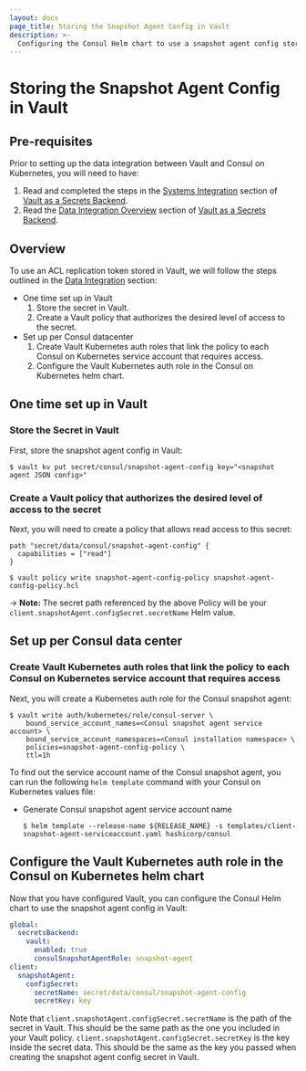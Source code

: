 ```yaml
---
layout: docs
page_title: Storing the Snapshot Agent Config in Vault
description: >-
  Configuring the Consul Helm chart to use a snapshot agent config stored in Vault.
---
```


# Storing the Snapshot Agent Config in Vault

## Pre-requisites
Prior to setting up the data integration between Vault and Consul on Kubernetes, you will need to have:  
1. Read and completed the steps in the [Systems Integration](/docs/k8s/installation/vault/systems-integration) section of [Vault as a Secrets Backend](/docs/k8s/installation/vault).
2. Read the [Data Integration Overview](/docs/k8s/installation/vault/systems-integration) section of [Vault as a Secrets Backend](/docs/k8s/installation/vault).

## Overview
To use an ACL replication token stored in Vault, we will follow the steps outlined in the [Data Integration](/docs/k8s/installation/vault/data-integration) section:

- One time set up in Vault
  1. Store the secret in Vault.
  1. Create a Vault policy that authorizes the desired level of access to the secret.
- Set up per Consul datacenter
  1. Create Vault Kubernetes auth roles that link the policy to each Consul on Kubernetes service account that requires access.
  1. Configure the Vault Kubernetes auth role in the Consul on Kubernetes helm chart.

## One time set up in Vault
### Store the Secret in Vault

First, store the snapshot agent config in Vault:

```shell-session
$ vault kv put secret/consul/snapshot-agent-config key="<snapshot agent JSON config>"
```

### Create a Vault policy that authorizes the desired level of access to the secret

Next, you will need to create a policy that allows read access to this secret:


<CodeBlockConfig filename="snapshot-agent-config-policy.hcl">

```HCL
path "secret/data/consul/snapshot-agent-config" {
  capabilities = ["read"]
}
```

</CodeBlockConfig>

```shell-session
$ vault policy write snapshot-agent-config-policy snapshot-agent-config-policy.hcl
```

-> **Note:** The secret path referenced by the above Policy will be your `client.snapshotAgent.configSecret.secretName` Helm value.

## Set up per Consul data center
### Create Vault Kubernetes auth roles that link the policy to each Consul on Kubernetes service account that requires access

Next, you will create a Kubernetes auth role for the Consul snapshot agent:

```shell-session
$ vault write auth/kubernetes/role/consul-server \
    bound_service_account_names=<Consul snapshot agent service account> \
    bound_service_account_namespaces=<Consul installation namespace> \
    policies=snapshot-agent-config-policy \
    ttl=1h
```

To find out the service account name of the Consul snapshot agent,
you can run the following `helm template` command with your Consul on Kubernetes values file:

- Generate Consul snapshot agent service account name
  ```shell-session
  $ helm template --release-name ${RELEASE_NAME} -s templates/client-snapshot-agent-serviceaccount.yaml hashicorp/consul
  ```

## Configure the Vault Kubernetes auth role in the Consul on Kubernetes helm chart

Now that you have configured Vault, you can configure the Consul Helm chart to
use the snapshot agent config in Vault:

<CodeBlockConfig filename="values.yaml">

```yaml
global:
  secretsBackend:
    vault:
      enabled: true
      consulSnapshotAgentRole: snapshot-agent
client:
  snapshotAgent:
    configSecret:
      secretName: secret/data/consul/snapshot-agent-config
      secretKey: key
```

</CodeBlockConfig>

Note that `client.snapshotAgent.configSecret.secretName` is the path of the secret in Vault.
This should be the same path as the one you included in your Vault policy.
`client.snapshotAgent.configSecret.secretKey` is the key inside the secret data. This should be the same
as the key you passed when creating the snapshot agent config secret in Vault.

